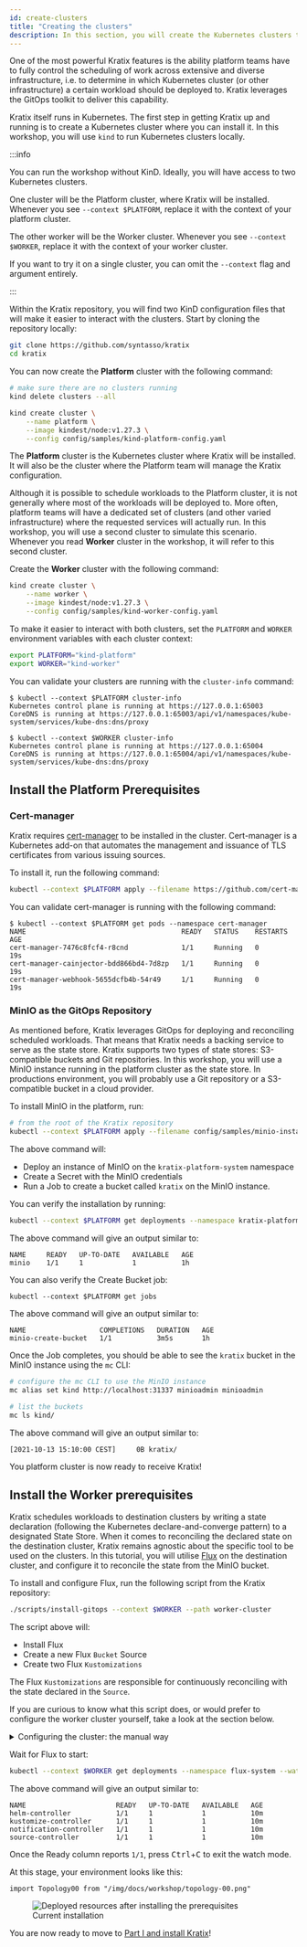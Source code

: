 ```yaml
---
id: create-clusters
title: "Creating the clusters"
description: In this section, you will create the Kubernetes clusters that will be used in the workshop. You will also configure the Worker to ensure it can run Kratix workloads.
---
```


One of the most powerful Kratix features is the ability platform teams have to fully control the scheduling of work across extensive and diverse infrastructure, i.e. to determine in which Kubernetes cluster (or other infrastructure) a certain workload should be deployed to. Kratix leverages the GitOps toolkit to deliver this capability.

Kratix itself runs in Kubernetes. The first step in getting Kratix up and running is to create a Kubernetes cluster where you can install it. In this workshop, you will use `kind` to run Kubernetes clusters locally.

:::info

You can run the workshop without KinD. Ideally, you will have access to two
Kubernetes clusters.

One cluster will be the Platform cluster, where Kratix will be installed.
Whenever you see `--context $PLATFORM`, replace it with the context of your
platform cluster.

The other worker will be the Worker cluster. Whenever you see `--context
$WORKER`, replace it with the context of your worker cluster.

If you want to try it on a single cluster, you can omit the `--context` flag and
argument entirely.

:::


Within the Kratix repository, you will find two KinD configuration files that will make it easier to interact with the clusters. Start by cloning the repository locally:

```bash
git clone https://github.com/syntasso/kratix
cd kratix
```

You can now create the **Platform** cluster with the following command:

```bash
# make sure there are no clusters running
kind delete clusters --all

kind create cluster \
    --name platform \
    --image kindest/node:v1.27.3 \
    --config config/samples/kind-platform-config.yaml
```

The **Platform** cluster is the Kubernetes cluster where Kratix will be installed. It will also be the cluster where the Platform team will manage the Kratix configuration.

Although it is possible to schedule workloads to the Platform cluster, it is not generally where most of the workloads will be deployed to.
More often, platform teams will have a dedicated set of clusters (and other varied infrastructure) where the requested services will actually run. In this workshop, you will use a second cluster to simulate this scenario. Whenever you read **Worker** cluster in the workshop, it will refer to this second cluster.

Create the **Worker** cluster with the following command:

```bash
kind create cluster \
    --name worker \
    --image kindest/node:v1.27.3 \
    --config config/samples/kind-worker-config.yaml
```

To make it easier to interact with both clusters, set the `PLATFORM` and `WORKER` environment variables with each cluster context:

```bash
export PLATFORM="kind-platform"
export WORKER="kind-worker"
```

You can validate your clusters are running with the `cluster-info` command:

```shell-session
$ kubectl --context $PLATFORM cluster-info
Kubernetes control plane is running at https://127.0.0.1:65003
CoreDNS is running at https://127.0.0.1:65003/api/v1/namespaces/kube-system/services/kube-dns:dns/proxy

$ kubectl --context $WORKER cluster-info
Kubernetes control plane is running at https://127.0.0.1:65004
CoreDNS is running at https://127.0.0.1:65004/api/v1/namespaces/kube-system/services/kube-dns:dns/proxy
```
## Install the Platform Prerequisites

### Cert-manager

Kratix requires [cert-manager](https://cert-manager.io/) to be installed in the cluster. Cert-manager is a Kubernetes add-on that automates the management and issuance of TLS certificates from various issuing sources.

To install it, run the following command:

```bash
kubectl --context $PLATFORM apply --filename https://github.com/cert-manager/cert-manager/releases/download/v1.12.0/cert-manager.yaml
```

You can validate cert-manager is running with the following command:

```shell-session
$ kubectl --context $PLATFORM get pods --namespace cert-manager
NAME                                      READY   STATUS    RESTARTS   AGE
cert-manager-7476c8fcf4-r8cnd             1/1     Running   0          19s
cert-manager-cainjector-bdd866bd4-7d8zp   1/1     Running   0          19s
cert-manager-webhook-5655dcfb4b-54r49     1/1     Running   0          19s
```

### MinIO as the GitOps Repository

As mentioned before, Kratix leverages GitOps for deploying and reconciling
scheduled workloads. That means that Kratix needs a backing service to serve as the state store. Kratix supports two types of state stores: S3-compatible buckets and Git repositories. In this workshop, you will use a MinIO instance running in the platform cluster as the state store. In productions environment, you will probably use a Git repository or a S3-compatible bucket in a cloud provider.

To install MinIO in the platform, run:

```bash
# from the root of the Kratix repository
kubectl --context $PLATFORM apply --filename config/samples/minio-install.yaml
```

The above command will:

- Deploy an instance of MinIO on the `kratix-platform-system` namespace
- Create a Secret with the MinIO credentials
- Run a Job to create a bucket called `kratix` on the MinIO instance. <br />

You can verify the installation by running:

```bash
kubectl --context $PLATFORM get deployments --namespace kratix-platform-system
```

The above command will give an output similar to:

```shell-session
NAME     READY   UP-TO-DATE   AVAILABLE   AGE
minio    1/1     1            1           1h
```

You can also verify the Create Bucket job:

```
kubectl --context $PLATFORM get jobs
```

The above command will give an output similar to:

```shell-session
NAME                  COMPLETIONS   DURATION   AGE
minio-create-bucket   1/1           3m5s       1h
```

Once the Job completes, you should be able to see the `kratix` bucket in the MinIO instance using the `mc` CLI:

```bash
# configure the mc CLI to use the MinIO instance
mc alias set kind http://localhost:31337 minioadmin minioadmin

# list the buckets
mc ls kind/
```

The above command will give an output similar to:

```shell-session
[2021-10-13 15:10:00 CEST]     0B kratix/
```

You platform cluster is now ready to receive Kratix!

## Install the Worker prerequisites

Kratix schedules workloads to destination clusters by writing a state declaration (following the Kubernetes
declare-and-converge pattern) to a designated State Store. When it comes to
reconciling the declared state on the destination cluster, Kratix remains agnostic about the specific tool
to be used on the clusters. In this tutorial, you will utilise
[Flux](https://fluxcd.io/) on the destination cluster, and configure it to reconcile the
state from the MinIO bucket.

To install and configure Flux, run the following script from the Kratix
repository:

```bash
./scripts/install-gitops --context $WORKER --path worker-cluster
```

The script above will:

- Install Flux
- Create a new Flux `Bucket` Source
- Create two Flux `Kustomizations`

The Flux `Kustomizations` are responsible for continuously reconciling with the state
declared in the `Source`.

If you are curious to know what this script does, or would prefer to configure the worker cluster yourself, take a look at the section below.


<details>
<summary>Configuring the cluster: the manual way</summary>

If you prefer to configure the worker cluster manually, follow the steps below.

Install Flux on the worker cluster:

```bash
kubectl --context $WORKER apply --filename https://github.com/fluxcd/flux2/releases/download/v2.0.0-rc.3/install.yaml
```

Next, Flux must be configured to read from the MinIO bucket. For that, you will create a new
Flux [Bucket Source](https://fluxcd.io/flux/components/source/buckets/),
together with a Secret containing the bucket credentials.

:::caution

You may notice that the value of the Bucket `endpoint` on the document below is
set to `172.18.0.2:31337`.

Flux now needs to access MinIO _across_ clusters, so you will need to use
an externally available endpoint.

`172.18.0.2` will often be the address of the platform cluster running on KinD.
You can confirm this address with the following command:

```bash
docker inspect platform-control-plane | grep '"IPAddress": "172' | awk -F '"' '{print $4}'
```

The above command will give an output similar to:

```shell-session
172.18.0.2
```

If the command above outputs a different IP, make sure to update the Bucket
configuration below accordingly.

The port part of the endpoint should always be 31337. Verify the NodePort of the
MinIO service in the platform cluster:

```bash
kubectl --context $PLATFORM get services minio --namespace kratix-platform-system
```

The above command will give an output similar to:

```shell-session
NAME    TYPE       CLUSTER-IP    EXTERNAL-IP   PORT(S)        AGE
minio   NodePort   10.96.45.28   <none>        80:31337/TCP   1h
```

:::

Create the Flux Source Bucket (and Secret):

```yaml
cat <<EOF | kubectl --context $WORKER apply -f -
---
apiVersion: v1
kind: Secret
metadata:
  name: minio-credentials
  namespace: flux-system
type: Opaque
stringData:
  accesskey: minioadmin
  secretkey: minioadmin
---
apiVersion: source.toolkit.fluxcd.io/v1beta1
kind: Bucket
metadata:
  name: kratix-bucket
  namespace: flux-system
spec:
  interval: 10s
  provider: generic
  bucketName: kratix
  endpoint: 172.18.0.2:31337 # make sure to read the caution box above
  insecure: true
  secretRef:
    name: minio-credentials
EOF
```

The above command will give an output similar to:

```shell-session
secret/minio-credentials created
bucket.source.toolkit.fluxcd.io/kratix-bucket created
```

This tutorial will not dive into details of how to configure Flux Sources, but please read on their
[documentation](https://fluxcd.io/flux/components/source/) if you are curious.

Once the Bucket Source is created, validate that Flux can reach the bucket:

```bash
kubectl --context $WORKER get buckets.source.toolkit.fluxcd.io --namespace flux-system
```

The above command will give an output similar to:

```shell-session
NAME            ENDPOINT           AGE     READY   STATUS
kratix-bucket   172.18.0.2:31337   1h      True    stored artifact: revision 'sha256:some-sha'
```

Next, you must tell Flux what to do with this Source. Flux does continuous
delivery through the [Kustomize
Controller](https://fluxcd.io/flux/components/kustomize/). You can define a Flux
`Kustomization` that watches for a Source and reconciles on events.

Create the Flux Kustomizations:

```yaml
cat <<EOF | kubectl --context $WORKER apply --filename -
---
apiVersion: kustomize.toolkit.fluxcd.io/v1
kind: Kustomization
metadata:
  name: kratix-workload-dependencies
  namespace: flux-system
spec:
  interval: 8s
  prune: true
  sourceRef:
    kind: Bucket
    name: kratix-bucket
  path: ./worker-cluster/dependencies
---
apiVersion: kustomize.toolkit.fluxcd.io/v1
kind: Kustomization
metadata:
  name: kratix-workload-resources
  namespace: flux-system
spec:
  interval: 3s
  prune: true
  dependsOn:
  - name: kratix-workload-dependencies
  sourceRef:
    kind: Bucket
    name: kratix-bucket
  path: ./worker-cluster/resources
EOF
```

The above command will give an output similar to:

```shell-session
kustomization.kustomize.toolkit.fluxcd.io/kratix-workload-dependencies created
kustomization.kustomize.toolkit.fluxcd.io/kratix-workload-resources created
```

You will notice that there are two Kustomizations created. When scheduling
workloads, Kratix will separate the documents based on their GVK (Group, Version,
Kind):

- All dependencies (i.e. the Custom Resource Definition as defined
  [here](https://kubernetes.io/docs/reference/generated/kubernetes-api/v1.27/#customresourcedefinition-v1-apiextensions-k8s-io))
  will be written to a specific `dependencies` path within the State Store.
- All other documents will be written to a specific `resources` path within the
  State Store.

Later when you register the cluster as a Destination, Kratix will use the cluster's `namespace`
and `name` to build the full path for that cluster within the State Store.

The first Kustomization above is for dependencies (CRDs), while the second is for the other
resources (note the `spec.path`). You can also note that the
`kratix-workload-resources` depends on the `kratix-workload-dependencies`. That's to
avoid failures when a resource documents uses a GVK being defined by a CRD
document.

For further details on the naming convention for the buckets and paths, check
the [documentation](../../main/reference/statestore/intro). For more on
Kustomizations, check [the Flux docs
page](https://fluxcd.io/flux/components/kustomize/kustomization/)

</details>

Wait for Flux to start:

```bash
kubectl --context $WORKER get deployments --namespace flux-system --watch
```

The above command will give an output similar to:

```shell-session
NAME                      READY   UP-TO-DATE   AVAILABLE   AGE
helm-controller           1/1     1            1           10m
kustomize-controller      1/1     1            1           10m
notification-controller   1/1     1            1           10m
source-controller         1/1     1            1           10m
```

Once the Ready column reports `1/1`, press <kbd>Ctrl</kbd>+<kbd>C</kbd> to
exit the watch mode.

At this stage, your environment looks like this:

```mdx-code-block
import Topology00 from "/img/docs/workshop/topology-00.png"
```

<figure class="diagram">
  <img class="medium" src={Topology00} alt="Deployed resources after installing the prerequisites" />

  <figcaption>Current installation</figcaption>
</figure>

You are now ready to move to [Part I and install Kratix](../part-i/intro)!
